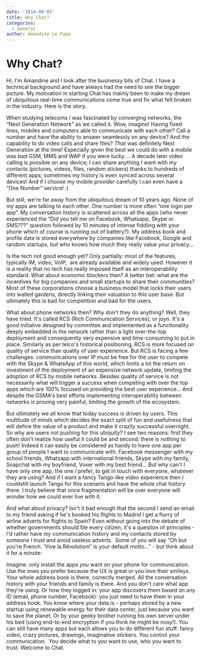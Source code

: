 ```yaml
---
date: '2014-09-03'
title: Why Chat?
categories:
  - General
author: Amandine Le Pape
---
```


<h1>Why Chat?</h1>
Hi, I'm Amandine and I look after the businessy bits of Chat. I have a technical background and have always had the need to see the bigger picture. My motivation in starting Chat has mainly been to make my dream of ubiquitous real-time communications come true and fix what felt broken in the industry. Here is the story.

When studying telecoms I was fascinated by converging networks, the “Next Generation Network” as we called it. Wow, imagine! Having fixed lines, mobiles and computers able to communicate with each other? Call a number and have the ability to answer seamlessly on any device? And the capability to do video calls and share files? <i>That </i>was definitely Next Generation at the time! Especially given the best we could do with a mobile was bad GSM, MMS and WAP if you were lucky.... A decade later video calling is possible on any device; I can share anything I want with my contacts (pictures, videos, files, random stickers) thanks to hundreds of different apps; sometimes my history is even synced across several devices! And if I choose my mobile provider carefully I can even have a “One Number” service! :)

But still, we're far away from the ubiquitous dream of 10 years ago. None of my apps are talking to each other. One number is more often “one login per app”. My conversation history is scattered across all the apps (who never experienced the “Did you tell me on Facebook, Whatsapp, Skype or SMS???” question followed by 10 minutes of intense fiddling with your phone which of course is running out of battery?). My address book and profile data is stored everywhere by companies like Facebook, Google and random startups, but who knows how much they really value your privacy...

Is the tech not good enough yet? Only partially: most of the features, typically IM, video, VoIP,  are already available and widely used. However it is a reality that no tech has really imposed itself as an interoperability standard. What about economic blockers then? A better bet: what are the incentives for big companies and small startups to share their communities? Most of these corporations choose a business model that locks their users into walled gardens, directly linking their valuation to this user base. But ultimately this is bad for competition and bad for the users.

What about phone networks then? Why don't they do anything? Well, they have tried. It's called RCS (Rich Communication Services), or joyn. It's a good initiative designed by committee and implemented as a functionality deeply embedded in the network rather than a light over-the-top deployment and consequently very expensive and time-consuming to put in place. Similarly as per telco's historical positioning, RCS is more focused on quality of service than quality of user experience. But RCS is facing a few challenges: communications over IP must be free for the user to compete with the Skype &amp; WhatsApp of this world, which limits a lot the return on investment of the deployment of an expensive network update, limiting the adoption of RCS by mobile networks. Besides quality of service is not necessarily what will trigger a success when competing with over the top apps which are 100% focused on providing the best user experience... And despite the GSMA's best efforts implementing interoperability between networks is proving very painful, limiting the growth of the ecosystem.

But ultimately we all know that today success is driven by users. This multitude of minds which decides the exact split of fun and usefulness that will define the value of a product and make it crazily successful overnight. So why are users not pushing for this ubiquity? I see two reasons: first they often don't realize how useful it could be and second: there is nothing to push! Indeed it can easily be considered as handy to have one app per group of people I want to communicate with: Facebook messenger with my school friends, Whatsapp with international friends, Skype with my family, Snapchat with my boyfriend, Voxer with my best friend... But why can't I have only one app, the one <i>I</i> prefer, to get in touch with everyone, whatever they are using? And if I want a fancy Tango-like video experience then I couldstill launch Tango for this scenario and have the whole chat history there. I truly believe that once fragmentation will be over everyone will wonder how we could ever live with it.

And what about privacy? Isn't it bad enough that the second I send an email to my friend asking if he's booked his flights to Madrid I get a flurry of airline adverts for flights to Spain? Even without going into the debate of whether governments should file every citizen, it's a question of principles - I'd rather have my communication history and my contacts stored by someone I trust and avoid useless adverts.  Some of you will say “Oh but you're French. ‘Vive la Révolution!' is your default motto...” - but think about it for a minute:

Imagine: only install the apps <i>you</i> want on your phone for communication. Use the ones you prefer because the UX is great or you love their smileys. Your whole address book is there, correctly merged. All the conversation history with your friends and family is there. And you don't care what app they're using. Or how they logged in: your app discovers them based on any ID (email, phone number, Facebook): you just need to have them in your address book. You know where your data is - perhaps stored by a new startup using renewable energy for their data center, just because you want to save the planet. Or by your geeky brother running his own server under his bed (using end-to-end encryption if you think he might be nosy!). You can still have many apps but each allows you to do different fun stuff: fancy video, crazy pictures, drawings, imaginative stickers. You control your communication.  You decide what to you want to use, who you want to trust. Welcome to Chat.